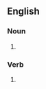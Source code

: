 ==English==

===Noun===
{{head|en|noun form}}

# {{plural of|en|overbet}}

===Verb===
{{head|en|verb form}}

# {{en-third-person singular of|overbet}}